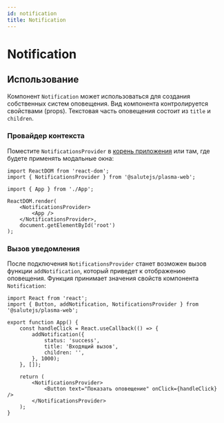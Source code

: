 ```yaml
---
id: notification
title: Notification
---
```



# Notification
<Description name="Notification" />
<PropsTable name="Notification" />
<StorybookLink name="Notification" />

## Использование
Компонент `Notification` может использоваться для создания собственных систем оповещения. 
Вид компонента контролируется свойствами (props).
Текстовая часть оповещения состоит из `title` и `children`.

### Провайдер контекста
Поместите `NotificationsProvider` в [корень приложения](../#корень-приложения) или там, где будете применять модальные окна:

```tsx title="index.ts"
import ReactDOM from 'react-dom';
import { NotificationsProvider } from '@salutejs/plasma-web';

import { App } from './App';

ReactDOM.render(
    <NotificationsProvider>
        <App />
    </NotificationsProvider>,
    document.getElementById('root')
);
```

### Вызов уведомления
После подключения `NotificationsProvider` станет возможен вызов функции `addNotification`,
который приведет к отображению оповещения.
Функция принимает значения свойств компонента `Notification`:

```tsx live
import React from 'react';
import { Button, addNotification, NotificationsProvider } from '@salutejs/plasma-web';

export function App() {
    const handleClick = React.useCallback(() => {
        addNotification({
            status: 'success',
            title: 'Входящий вызов',
            children: '',
        }, 1000);
    }, []);

    return (
        <NotificationsProvider>
            <Button text="Показать оповещение" onClick={handleClick} />
        </NotificationsProvider>
    );
}
```
